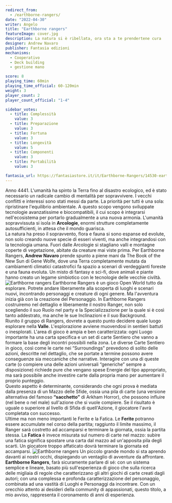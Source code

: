 ```yaml
---
redirect_from:
  - /earthborne-rangers/
date: "2022-04-30"
writer: Angelo
title: "Earthborne rangers"
featureImage: cover.jpg
description: La natura si è ribellata, ora sta a te prendertene cura
designer: Andrew Navaro
publisher: Fantasia edizioni
mechanisms:
  - Cooperativo
  - Deck building
  - gestione mano

score: 8
playing_time: 60min
playing_time_official: 60-120min
weight: 3
player_count: 2
player_count_official: "1-4"

sidebar_votes:
  - title: Complessità
    value: 3
  - title: Preparazione
    value: 3
  - title: Fortuna
    value: 3
  - title: Longevità
    value: 5
  - title: Componenti
    value: 3
  - title: Portabilità
    value: 3

fantasia_url: https://fantasiastore.it/it/Earthborne-Rangers/14530-earthborne-rangers-set-base-albero-treedom.html
---
```


<Setting>
  Anno 4441. L'umanità ha spinto la Terra fino al disastro ecologico, ed è stato
  necessario un radicale cambio di mentalità per sopravvivere. I vecchi
  conflitti e interessi sono stati messi da parte. La priorità per tutti è una
  sola: ripristinare l'equilibrio ambientale. A questo scopo vengono sviluppate
  tecnologie avanzatissime e biocompatibili, il cui scopo è integrarsi
  nell'ecosistema per portarlo gradualmente a una nuova armonia. L'umanità
  sopravvissuta si isola in <strong>Arcologie</strong>, enormi strutture
  completamente autosufficienti, in attesa che il mondo guarisca.
  <br /> La natura ha preso il sopravvento, flora e fauna si sono espanse ed evolute,
  non solo creando nuove specie di esseri viventi, ma anche integrandosi con la tecnologia
  umana. Fuori dalle Arcologie si stagliano valli e montagne coperte di vegetazione,
  abitate da creature mai viste prima. Per Earthborne Rangers,<strong>
    Andrew Navaro
  </strong> prende spunto a piene mani da The Book of the New Sun di Gene Wolfe,
  dove una Terra completamente mutata da cambiamenti climatici catastrofici fa spazio
  a scenari di verdeggianti foreste e una fauna evoluta. Un misto di fantasy e sci-fi,
  dove animali e piante hanno creato un legame simbiotico con le tecnologie delle
  vecchie civiltà.
</Setting>

<img src="./game1.jpg" alt="Earthborne rangers" />

<Rules>
  Earthborne Rangers è un gioco Open World tutto da esplorare. Potrete andare
  liberamente alla scoperta di luoghi e scenari nuovi, incontrando personaggi e
  creature di ogni genere. Ma l'avventura inizia già con la creazione del
  Personaggio. In Earthborne Rangers costruiremo nel dettaglio e liberamente il
  nostro Ranger, non solo scegliendo il suo Ruolo nel party e la
  Specializzazione per la quale si è così tanto addestrato, ma anche le sue
  Inclinazioni e il suo Background. <br /> Riunito il gruppo di Rangers, dovrete
  a questo punto decidere quale luogo esplorare nella <strong>Valle</strong>.
  L'esplorazione avviene muovendosi in sentieri battuti o inesplorati. L'area di
  gioco è ampia e ben caratterizzata: ogni Luogo importante ha una carta
  specifica e un set di carte Sentiero che vanno a formare la base degli
  incontri possibili nella zona. Le diverse Carte Sentiero in gioco, così come
  le carte nei “Surroundings" prevedono di solito delle azioni, descritte nel
  dettaglio, che se portate a termine possono avere conseguenze sia meccaniche
  che narrative. Interagire con una di queste carte (o compiere una delle azioni
  universali “generiche” sempre a disposizione) richiede pure che vengano spese
  Energie del tipo appropriato, ma sarà possibile anche investire carte dalla
  propria mano per aumentare il proprio punteggio. <br />
  Questo aspetto è determinante, considerando che ogni prova è mediata dalla presenza
  di un Mazzo delle Sfide, ossia una pila di carte (una versione alternativa del
  famoso <strong>“sacchetto”</strong> di Arkham Horror), che possono influire (nel
  bene o nel male) sull'azione che si vuole compiere. Se il risultato è uguale o
  superiore al livello di Sfida di quell'Azione, il giocatore l'avrà completata con
  successo.
  <br />
  Ultime ma non meno importanti le Ferite e la Fatica. Le <strong>
    Ferite
  </strong> potranno essere accumulate nel corso della partita; raggiunto il limite
  massimo, il Ranger sarà costretto ad accamparsi e terminare la giornata, ossia
  la partita stessa. La <strong>Fatica</strong> è invece misurata sul numero di carte
  nel mazzo: subire una fatica significa spostare una carta dal mazzo ad un'apposita
  pila degli scarti. Un giocatore troppo affaticato dovrà terminare la giornata ed
  accamparsi.
</Rules>

<img src="./game2.png?t=1" alt="Earthborne rangers" />

<Feedback>
  Un piccolo grande mondo si sta aprendo davanti ai nostri occhi, dispiegando un
  ventaglio di avventure da affrontare. <strong>Earthborne Rangers</strong>,
  farà sicuramente parlare di sé: con un sistema semplice e lineare, basato più
  sull'esperienza di gioco che sulla ricerca delle migliaia di regole che
  caratterizzano gli altri giochi di carte creati dagli autori; con una
  complessa e profonda caratterizzazione del personaggio, combinata ad una
  vastità di Luoghi e Personaggi da incontrare. Con un orecchio attento ai
  desideri della community di appassionati, questo titolo, a mio avviso,
  rappresenta il coronamento di anni di esperienza.
</Feedback>

